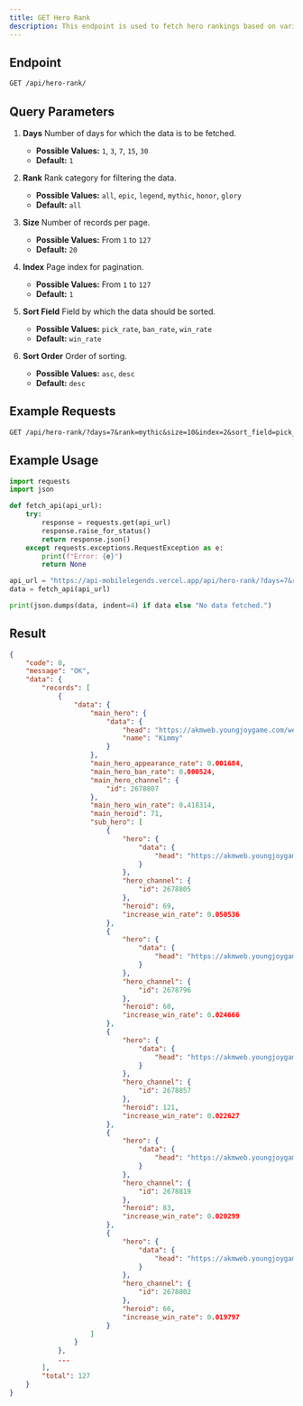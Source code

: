 ```yaml
---
title: GET Hero Rank
description: This endpoint is used to fetch hero rankings based on various parameters such as days, rank, page size, page index, and sorting options.
---
```


## Endpoint

```txt
GET /api/hero-rank/
```

## Query Parameters

1. **Days**
   Number of days for which the data is to be fetched.

   - **Possible Values:** `1`, `3`, `7`, `15`, `30`
   - **Default:** `1`

2. **Rank**
   Rank category for filtering the data.

   - **Possible Values:** `all`, `epic`, `legend`, `mythic`, `honor`, `glory`
   - **Default:** `all`

3. **Size**
   Number of records per page.

   - **Possible Values:** From `1` to `127`
   - **Default:** `20`

4. **Index**
   Page index for pagination.

   - **Possible Values:** From `1` to `127`
   - **Default:** `1`

5. **Sort Field**
   Field by which the data should be sorted.

   - **Possible Values:** `pick_rate`, `ban_rate`, `win_rate`
   - **Default:** `win_rate`

6. **Sort Order**
   Order of sorting.

   - **Possible Values:** `asc`, `desc`
   - **Default:** `desc`

## Example Requests

```txt
GET /api/hero-rank/?days=7&rank=mythic&size=10&index=2&sort_field=pick_rate&sort_order=asc
```

## Example Usage

```python {7} showLineNumbers
import requests
import json

def fetch_api(api_url):
    try:
        response = requests.get(api_url)
        response.raise_for_status()
        return response.json()
    except requests.exceptions.RequestException as e:
        print(f"Error: {e}")
        return None

api_url = "https://api-mobilelegends.vercel.app/api/hero-rank/?days=7&rank=mythic&size=10&index=2&sort_field=pick_rate&sort_order=asc"
data = fetch_api(api_url)

print(json.dumps(data, indent=4) if data else "No data fetched.")
```

## Result

```json {7} showLineNumbers
{
    "code": 0,
    "message": "OK",
    "data": {
        "records": [
            {
                "data": {
                    "main_hero": {
                        "data": {
                            "head": "https://akmweb.youngjoygame.com/web/svnres/img/mlbb/homepage/100_d1d055377612e96139f2f2ae5d0c3279.png",
                            "name": "Kimmy"
                        }
                    },
                    "main_hero_appearance_rate": 0.001684,
                    "main_hero_ban_rate": 0.000524,
                    "main_hero_channel": {
                        "id": 2678807
                    },
                    "main_hero_win_rate": 0.418314,
                    "main_heroid": 71,
                    "sub_hero": [
                        {
                            "hero": {
                                "data": {
                                    "head": "https://akmweb.youngjoygame.com/web/svnres/img/mlbb/homepage/100_b07dccc76d66453f7d5c779b1b0f9370.png"
                                }
                            },
                            "hero_channel": {
                                "id": 2678805
                            },
                            "heroid": 69,
                            "increase_win_rate": 0.050536
                        },
                        {
                            "hero": {
                                "data": {
                                    "head": "https://akmweb.youngjoygame.com/web/svnres/img/mlbb/homepage/100_8a9c1966feb34e85d7bdcc1ed01ffb5d.png"
                                }
                            },
                            "hero_channel": {
                                "id": 2678796
                            },
                            "heroid": 60,
                            "increase_win_rate": 0.024666
                        },
                        {
                            "hero": {
                                "data": {
                                    "head": "https://akmweb.youngjoygame.com/web/svnres/img/mlbb/homepage/100_f070d82521ecd2e14d4ef3f25880830a.png"
                                }
                            },
                            "hero_channel": {
                                "id": 2678857
                            },
                            "heroid": 121,
                            "increase_win_rate": 0.022627
                        },
                        {
                            "hero": {
                                "data": {
                                    "head": "https://akmweb.youngjoygame.com/web/svnres/img/mlbb/homepage/100_efe9c7ed8d8f84f1bb0f88a3e08de5fc.png"
                                }
                            },
                            "hero_channel": {
                                "id": 2678819
                            },
                            "heroid": 83,
                            "increase_win_rate": 0.020299
                        },
                        {
                            "hero": {
                                "data": {
                                    "head": "https://akmweb.youngjoygame.com/web/svnres/img/mlbb/homepage/100_2a7a8d1531a1c4f8524880413535348d.png"
                                }
                            },
                            "hero_channel": {
                                "id": 2678802
                            },
                            "heroid": 66,
                            "increase_win_rate": 0.019797
                        }
                    ]
                }
            },
            ...
        ],
        "total": 127
    }
}
```